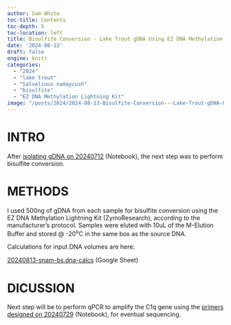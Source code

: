 ```yaml
---
author: Sam White
toc-title: Contents
toc-depth: 5
toc-location: left
title: Bisulfite Conversion - Lake Trout gDNA Using EZ DNA Methylation Lightning Kit
date: '2024-08-13'
draft: false
engine: knitr
categories: 
  - "2024"
  - "lake trout"
  - "Salvelinus namaycush"
  - "bisulfite"
  - "EZ DNA Methylation Lightning Kit"
image: "/posts/2024/2024-08-13-Bisulfite-Conversion---Lake-Trout-gDNA-Using-EZ-DNA-Methylation-Lightning-Kit/20240813-snam-bs-converted-DNA.jpg"
---
```

# INTRO

After [isolating gDNA on 20240712](../2024-07-12-DNA-Isolation-and-Quantification---Lake-Trout-Liver/index.qmd) (Notebook), the next step was to perform bisulfite conversion.

# METHODS

I used 500ng of gDNA from each sample for bisulfite conversion using the EZ DNA Methylation Lightning Kit (ZymoResearch), according to the manufacturer's protocol. Samples were eluted with 10uL of the M-Elution Buffer and stored @ -20<sup>o</sup>C in the same box as the source DNA.

Calculations for input DNA volumes are here:

[20240813-snam-bs.dna-calcs](https://docs.google.com/spreadsheets/d/13kGo20L3vEQiW_IIanbSdNvWsF6MTpJJfbcqSZ5DctU/edit?usp=sharing) (Google Sheet)

# DICUSSION

Next step will be to perform qPCR to amplify the C1q gene using the [primers designed on 20240729](../2024-07-29-Primer-Design---Lake-Trout-C1q-Gene-Bisulfite-Sequencing-Primers-Using-Primer3/) (Notebook), for eventual sequencing.
